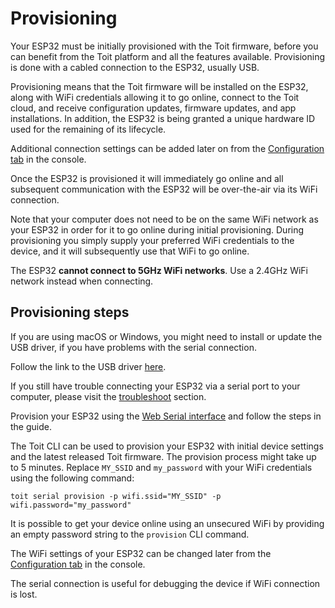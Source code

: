 # Provisioning

Your ESP32 must be initially provisioned with the Toit firmware, before you can benefit from the Toit platform and all the features available.
Provisioning is done with a cabled connection to the ESP32, usually USB.

Provisioning means that the Toit firmware will be installed on the ESP32, along with WiFi credentials allowing it to go online, connect to the Toit cloud, and receive
configuration updates, firmware updates, and app installations. In addition, the ESP32 is being granted a unique hardware ID used for the remaining of its lifecycle.

Additional connection settings can be added later on from the [Configuration tab](../deviceconfig/#connections) in the console.

Once the ESP32 is provisioned it will immediately go online and all subsequent communication with the ESP32 will be over-the-air via its WiFi connection.

<Note>

Note that your computer does not need to be on the same WiFi network as your ESP32 in order for it to go online during initial provisioning. During provisioning you simply supply your preferred WiFi credentials to the device, and it will subsequently use that WiFi to go online.

</Note>

<Note type="warning">

The ESP32 **cannot connect to 5GHz WiFi networks**. Use a 2.4GHz WiFi network instead when connecting.

</Note>

## Provisioning steps

<Note type="warning" title="Install USB driver">

If you are using macOS or Windows, you might need to install or update the USB driver, if you have problems with the serial connection.

Follow the link to the USB driver [here](https://www.silabs.com/developers/usb-to-uart-bridge-vcp-drivers).

If you still have trouble connecting your ESP32 via a serial port to your computer, please visit the [troubleshoot](../../../support/troubleshoot) section.

</Note>

<Tabs>
<Tab label="Console">

Provision your ESP32 using the [Web Serial interface](https://console.toit.io/serial) and follow the steps in the guide.

</Tab>
<Tab label="CLI">

The Toit CLI can be used to provision your ESP32 with initial device settings and the latest released Toit firmware. The provision process might take up to 5 minutes.
Replace `MY_SSID` and `my_password` with your WiFi credentials using the following command:

```shell
toit serial provision -p wifi.ssid="MY_SSID" -p wifi.password="my_password"
```

<Note title="Pro-tip">

It is possible to get your device online using an unsecured WiFi by providing an empty password string to the `provision` CLI command.

</Note>

The WiFi settings of your ESP32 can be changed later from the [Configuration tab](../deviceconfig/#connections) in the console.



</Tab>
</Tabs>

The serial connection is useful for debugging the device if WiFi connection is lost.
